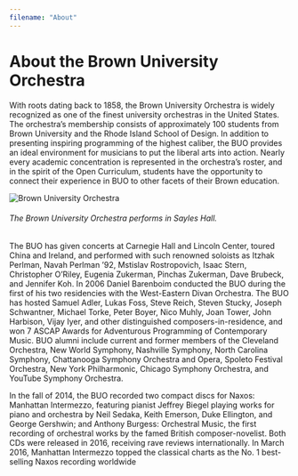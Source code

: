 ```yaml
---
filename: "About"
---
```


# About the Brown University Orchestra
With roots dating back to 1858, the Brown University Orchestra is widely recognized as one of the finest university orchestras in the United States. The orchestra’s membership consists of approximately 100 students from Brown University and the Rhode Island School of Design. In addition to presenting inspiring programming of the highest caliber, the BUO provides an ideal environment for musicians to put the liberal arts into action. Nearly every academic concentration is represented in the orchestra’s roster, and in the spirit of the Open Curriculum, students have the opportunity to connect their experience in BUO to other facets of their Brown education. 

![Brown University Orchestra](/Departments/Music/sites/orchestra/images/buo-1.jpg)
###### The Brown University Orchestra performs in Sayles Hall.

The BUO has given concerts at Carnegie Hall and Lincoln Center, toured China and Ireland, and performed with such renowned soloists as Itzhak Perlman, Navah Perlman ’92, Mstislav Rostropovich, Isaac Stern, Christopher O’Riley, Eugenia Zukerman, Pinchas Zukerman, Dave Brubeck, and Jennifer Koh. In 2006 Daniel Barenboim conducted the BUO during the first of his two residencies with the West-Eastern Divan Orchestra. The BUO has hosted Samuel Adler, Lukas Foss, Steve Reich, Steven Stucky, Joseph Schwantner, Michael Torke, Peter Boyer, Nico Muhly, Joan Tower, John Harbison, Vijay Iyer, and other distinguished composers-in-residence, and won 7 ASCAP Awards for Adventurous Programming of Contemporary Music. BUO alumni include current and former members of the Cleveland Orchestra, New World Symphony, Nashville Symphony, North Carolina Symphony, Chattanooga Symphony Orchestra and Opera, Spoleto Festival Orchestra, New York Philharmonic, Chicago Symphony Orchestra, and YouTube Symphony Orchestra.

In the fall of 2014, the BUO recorded two compact discs for Naxos: Manhattan Intermezzo, featuring pianist Jeffrey Biegel playing works for piano and orchestra by Neil Sedaka, Keith Emerson, Duke Ellington, and George Gershwin; and Anthony Burgess: Orchestral Music, the first recording of orchestral works by the famed British composer-novelist. Both CDs were released in 2016, receiving rave reviews internationally. In March 2016, Manhattan Intermezzo topped the classical charts as the No. 1 best-selling Naxos recording worldwide